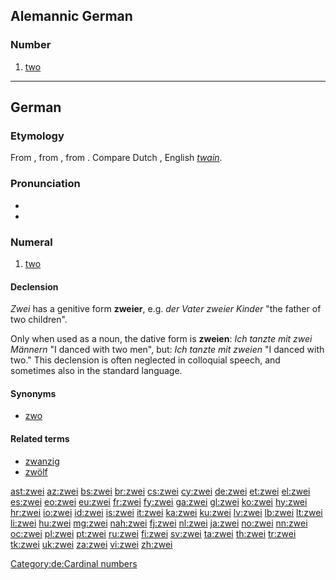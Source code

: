 ==Alemannic German==

===Number===
{{head|gsw|number}}

# {{cardinal|lang=gsw}} [[two]]

----

==German==
{{cardinalbox|de|1|2|3|eins|drei|ord=zweite}}

===Etymology===
From {{etyl|goh|de}} {{term|zwene|zwēne|lang=goh}}, from {{etyl|gem-pro|de}} {{recons|twai|lang=gem-pro}}, from {{etyl|ine-pro|de}} {{recons|dwóh₁|lang=ine-pro}}. Compare Dutch {{term|twee|lang=nl}}, English ''[[twain]]''.

===Pronunciation===
* {{IPA|/tsvaɪ̯/|lang=de}}
* {{audio|De-zwei.ogg|audio}}

===Numeral===
{{head|de|numeral}}

# [[two]]

====Declension====
''Zwei'' has a genitive form '''zweier''', e.g. ''der Vater zweier Kinder'' "the father of two children".

Only when used as a noun, the dative form is '''zweien''': ''Ich tanzte mit zwei Männern'' "I danced with two men", but: ''Ich tanzte mit zweien'' "I danced with two." This declension is often neglected in colloquial speech, and sometimes also in the standard language.

====Synonyms====
* [[zwo]]

====Related terms====
* [[zwanzig]]
* [[zwölf]]

[[Category:de:Cardinal numbers]]

[[ast:zwei]]
[[az:zwei]]
[[bs:zwei]]
[[br:zwei]]
[[cs:zwei]]
[[cy:zwei]]
[[de:zwei]]
[[et:zwei]]
[[el:zwei]]
[[es:zwei]]
[[eo:zwei]]
[[eu:zwei]]
[[fr:zwei]]
[[fy:zwei]]
[[ga:zwei]]
[[gl:zwei]]
[[ko:zwei]]
[[hy:zwei]]
[[hr:zwei]]
[[io:zwei]]
[[id:zwei]]
[[is:zwei]]
[[it:zwei]]
[[ka:zwei]]
[[ku:zwei]]
[[lv:zwei]]
[[lb:zwei]]
[[lt:zwei]]
[[li:zwei]]
[[hu:zwei]]
[[mg:zwei]]
[[nah:zwei]]
[[fj:zwei]]
[[nl:zwei]]
[[ja:zwei]]
[[no:zwei]]
[[nn:zwei]]
[[oc:zwei]]
[[pl:zwei]]
[[pt:zwei]]
[[ru:zwei]]
[[fi:zwei]]
[[sv:zwei]]
[[ta:zwei]]
[[th:zwei]]
[[tr:zwei]]
[[tk:zwei]]
[[uk:zwei]]
[[za:zwei]]
[[vi:zwei]]
[[zh:zwei]]